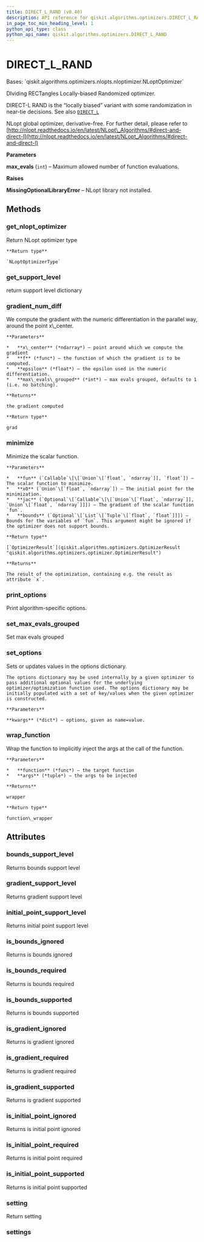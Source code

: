 ```yaml
---
title: DIRECT_L_RAND (v0.40)
description: API reference for qiskit.algorithms.optimizers.DIRECT_L_RAND in qiskit v0.40
in_page_toc_min_heading_level: 1
python_api_type: class
python_api_name: qiskit.algorithms.optimizers.DIRECT_L_RAND
---
```


<span id="direct-l-rand" />

# DIRECT\_L\_RAND

<Class id="qiskit.algorithms.optimizers.DIRECT_L_RAND" isDedicatedPage={true} github="https://github.com/qiskit/qiskit/tree/stable/0.23/qiskit/algorithms/optimizers/nlopts/direct_l_rand.py" signature="DIRECT_L_RAND(max_evals=1000)" modifiers="class">
  Bases: `qiskit.algorithms.optimizers.nlopts.nloptimizer.NLoptOptimizer`

  DIviding RECTangles Locally-biased Randomized optimizer.

  DIRECT-L RAND is the “locally biased” variant with some randomization in near-tie decisions. See also [`DIRECT_L`](qiskit.algorithms.optimizers.DIRECT_L "qiskit.algorithms.optimizers.DIRECT_L")

  NLopt global optimizer, derivative-free. For further detail, please refer to [http://nlopt.readthedocs.io/en/latest/NLopt\_Algorithms/#direct-and-direct-l](http://nlopt.readthedocs.io/en/latest/NLopt_Algorithms/#direct-and-direct-l)

  **Parameters**

  **max\_evals** (`int`) – Maximum allowed number of function evaluations.

  **Raises**

  **MissingOptionalLibraryError** – NLopt library not installed.

  ## Methods

  <span id="qiskit-algorithms-optimizers-direct-l-rand-get-nlopt-optimizer" />

  ### get\_nlopt\_optimizer

  <Function id="qiskit.algorithms.optimizers.DIRECT_L_RAND.get_nlopt_optimizer" signature="DIRECT_L_RAND.get_nlopt_optimizer()">
    Return NLopt optimizer type

    **Return type**

    `NLoptOptimizerType`
  </Function>

  <span id="qiskit-algorithms-optimizers-direct-l-rand-get-support-level" />

  ### get\_support\_level

  <Function id="qiskit.algorithms.optimizers.DIRECT_L_RAND.get_support_level" signature="DIRECT_L_RAND.get_support_level()">
    return support level dictionary
  </Function>

  <span id="qiskit-algorithms-optimizers-direct-l-rand-gradient-num-diff" />

  ### gradient\_num\_diff

  <Function id="qiskit.algorithms.optimizers.DIRECT_L_RAND.gradient_num_diff" signature="DIRECT_L_RAND.gradient_num_diff(x_center, f, epsilon, max_evals_grouped=None)" modifiers="static">
    We compute the gradient with the numeric differentiation in the parallel way, around the point x\_center.

    **Parameters**

    *   **x\_center** (*ndarray*) – point around which we compute the gradient
    *   **f** (*func*) – the function of which the gradient is to be computed.
    *   **epsilon** (*float*) – the epsilon used in the numeric differentiation.
    *   **max\_evals\_grouped** (*int*) – max evals grouped, defaults to 1 (i.e. no batching).

    **Returns**

    the gradient computed

    **Return type**

    grad
  </Function>

  <span id="qiskit-algorithms-optimizers-direct-l-rand-minimize" />

  ### minimize

  <Function id="qiskit.algorithms.optimizers.DIRECT_L_RAND.minimize" signature="DIRECT_L_RAND.minimize(fun, x0, jac=None, bounds=None)">
    Minimize the scalar function.

    **Parameters**

    *   **fun** (`Callable`\[\[`Union`\[`float`, `ndarray`]], `float`]) – The scalar function to minimize.
    *   **x0** (`Union`\[`float`, `ndarray`]) – The initial point for the minimization.
    *   **jac** (`Optional`\[`Callable`\[\[`Union`\[`float`, `ndarray`]], `Union`\[`float`, `ndarray`]]]) – The gradient of the scalar function `fun`.
    *   **bounds** (`Optional`\[`List`\[`Tuple`\[`float`, `float`]]]) – Bounds for the variables of `fun`. This argument might be ignored if the optimizer does not support bounds.

    **Return type**

    [`OptimizerResult`](qiskit.algorithms.optimizers.OptimizerResult "qiskit.algorithms.optimizers.optimizer.OptimizerResult")

    **Returns**

    The result of the optimization, containing e.g. the result as attribute `x`.
  </Function>

  <span id="qiskit-algorithms-optimizers-direct-l-rand-print-options" />

  ### print\_options

  <Function id="qiskit.algorithms.optimizers.DIRECT_L_RAND.print_options" signature="DIRECT_L_RAND.print_options()">
    Print algorithm-specific options.
  </Function>

  <span id="qiskit-algorithms-optimizers-direct-l-rand-set-max-evals-grouped" />

  ### set\_max\_evals\_grouped

  <Function id="qiskit.algorithms.optimizers.DIRECT_L_RAND.set_max_evals_grouped" signature="DIRECT_L_RAND.set_max_evals_grouped(limit)">
    Set max evals grouped
  </Function>

  <span id="qiskit-algorithms-optimizers-direct-l-rand-set-options" />

  ### set\_options

  <Function id="qiskit.algorithms.optimizers.DIRECT_L_RAND.set_options" signature="DIRECT_L_RAND.set_options(**kwargs)">
    Sets or updates values in the options dictionary.

    The options dictionary may be used internally by a given optimizer to pass additional optional values for the underlying optimizer/optimization function used. The options dictionary may be initially populated with a set of key/values when the given optimizer is constructed.

    **Parameters**

    **kwargs** (*dict*) – options, given as name=value.
  </Function>

  <span id="qiskit-algorithms-optimizers-direct-l-rand-wrap-function" />

  ### wrap\_function

  <Function id="qiskit.algorithms.optimizers.DIRECT_L_RAND.wrap_function" signature="DIRECT_L_RAND.wrap_function(function, args)" modifiers="static">
    Wrap the function to implicitly inject the args at the call of the function.

    **Parameters**

    *   **function** (*func*) – the target function
    *   **args** (*tuple*) – the args to be injected

    **Returns**

    wrapper

    **Return type**

    function\_wrapper
  </Function>

  ## Attributes

  ### bounds\_support\_level

  <Attribute id="qiskit.algorithms.optimizers.DIRECT_L_RAND.bounds_support_level">
    Returns bounds support level
  </Attribute>

  ### gradient\_support\_level

  <Attribute id="qiskit.algorithms.optimizers.DIRECT_L_RAND.gradient_support_level">
    Returns gradient support level
  </Attribute>

  ### initial\_point\_support\_level

  <Attribute id="qiskit.algorithms.optimizers.DIRECT_L_RAND.initial_point_support_level">
    Returns initial point support level
  </Attribute>

  ### is\_bounds\_ignored

  <Attribute id="qiskit.algorithms.optimizers.DIRECT_L_RAND.is_bounds_ignored">
    Returns is bounds ignored
  </Attribute>

  ### is\_bounds\_required

  <Attribute id="qiskit.algorithms.optimizers.DIRECT_L_RAND.is_bounds_required">
    Returns is bounds required
  </Attribute>

  ### is\_bounds\_supported

  <Attribute id="qiskit.algorithms.optimizers.DIRECT_L_RAND.is_bounds_supported">
    Returns is bounds supported
  </Attribute>

  ### is\_gradient\_ignored

  <Attribute id="qiskit.algorithms.optimizers.DIRECT_L_RAND.is_gradient_ignored">
    Returns is gradient ignored
  </Attribute>

  ### is\_gradient\_required

  <Attribute id="qiskit.algorithms.optimizers.DIRECT_L_RAND.is_gradient_required">
    Returns is gradient required
  </Attribute>

  ### is\_gradient\_supported

  <Attribute id="qiskit.algorithms.optimizers.DIRECT_L_RAND.is_gradient_supported">
    Returns is gradient supported
  </Attribute>

  ### is\_initial\_point\_ignored

  <Attribute id="qiskit.algorithms.optimizers.DIRECT_L_RAND.is_initial_point_ignored">
    Returns is initial point ignored
  </Attribute>

  ### is\_initial\_point\_required

  <Attribute id="qiskit.algorithms.optimizers.DIRECT_L_RAND.is_initial_point_required">
    Returns is initial point required
  </Attribute>

  ### is\_initial\_point\_supported

  <Attribute id="qiskit.algorithms.optimizers.DIRECT_L_RAND.is_initial_point_supported">
    Returns is initial point supported
  </Attribute>

  ### setting

  <Attribute id="qiskit.algorithms.optimizers.DIRECT_L_RAND.setting">
    Return setting
  </Attribute>

  ### settings

  <Attribute id="qiskit.algorithms.optimizers.DIRECT_L_RAND.settings" />
</Class>


